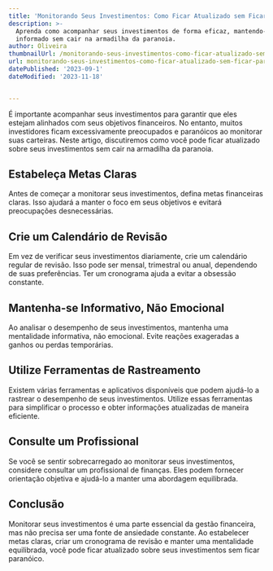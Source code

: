```yaml
---
title: 'Monitorando Seus Investimentos: Como Ficar Atualizado sem Ficar Paranoico'
description: >-
  Aprenda como acompanhar seus investimentos de forma eficaz, mantendo-se
  informado sem cair na armadilha da paranoia.
author: Oliveira
thumbnailUrl: /monitorando-seus-investimentos-como-ficar-atualizado-sem-ficar-paranoico.jpg
url: monitorando-seus-investimentos-como-ficar-atualizado-sem-ficar-paranoico
datePublished: '2023-09-1'
dateModified: '2023-11-18'


---
```


É importante acompanhar seus investimentos para garantir que eles estejam alinhados com seus objetivos financeiros. No entanto, muitos investidores ficam excessivamente preocupados e paranóicos ao monitorar suas carteiras. Neste artigo, discutiremos como você pode ficar atualizado sobre seus investimentos sem cair na armadilha da paranoia.

## Estabeleça Metas Claras

Antes de começar a monitorar seus investimentos, defina metas financeiras claras. Isso ajudará a manter o foco em seus objetivos e evitará preocupações desnecessárias.

## Crie um Calendário de Revisão

Em vez de verificar seus investimentos diariamente, crie um calendário regular de revisão. Isso pode ser mensal, trimestral ou anual, dependendo de suas preferências. Ter um cronograma ajuda a evitar a obsessão constante.

## Mantenha-se Informativo, Não Emocional

Ao analisar o desempenho de seus investimentos, mantenha uma mentalidade informativa, não emocional. Evite reações exageradas a ganhos ou perdas temporárias.

## Utilize Ferramentas de Rastreamento

Existem várias ferramentas e aplicativos disponíveis que podem ajudá-lo a rastrear o desempenho de seus investimentos. Utilize essas ferramentas para simplificar o processo e obter informações atualizadas de maneira eficiente.

## Consulte um Profissional

Se você se sentir sobrecarregado ao monitorar seus investimentos, considere consultar um profissional de finanças. Eles podem fornecer orientação objetiva e ajudá-lo a manter uma abordagem equilibrada.

## Conclusão

Monitorar seus investimentos é uma parte essencial da gestão financeira, mas não precisa ser uma fonte de ansiedade constante. Ao estabelecer metas claras, criar um cronograma de revisão e manter uma mentalidade equilibrada, você pode ficar atualizado sobre seus investimentos sem ficar paranóico.

